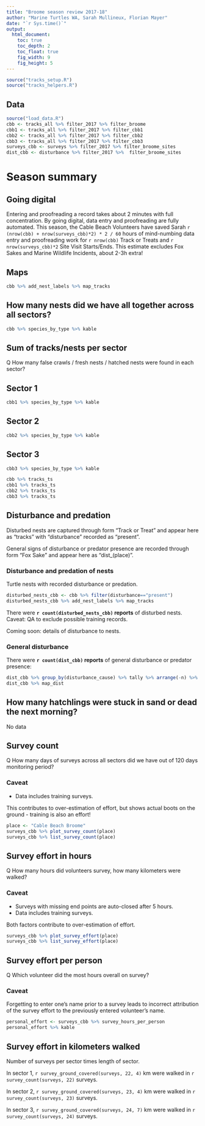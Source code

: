 ```yaml
---
title: "Broome season review 2017-18"
author: "Marine Turtles WA, Sarah Mullineux, Florian Mayer"
date: "`r Sys.time()`"
output:
  html_document:
    toc: true
    toc_depth: 2
    toc_float: true
    fig_width: 9
    fig_height: 5
---
```


```r
source("tracks_setup.R")
source("tracks_helpers.R")
```

## Data

```r
source("load_data.R")
cbb <- tracks_all %>% filter_2017 %>% filter_broome
cbb1 <- tracks_all %>% filter_2017 %>% filter_cbb1
cbb2 <- tracks_all %>% filter_2017 %>% filter_cbb2
cbb3 <- tracks_all %>% filter_2017 %>% filter_cbb3
surveys_cbb <- surveys %>% filter_2017 %>% filter_broome_sites
dist_cbb <- disturbance %>% filter_2017 %>%  filter_broome_sites
```

# Season summary

## Going digital
Entering and proofreading a record takes about 2 minutes with full concentration.
By going digital, data entry and proofreading are fully automated.
This season, the Cable Beach Volunteers have saved Sarah 
`r (nrow(cbb) + nrow(surveys_cbb)*2) * 2 / 60` hours of mind-numbing data entry
and proofreading work for `r nrow(cbb)` Track or Treats and 
`r nrow(surveys_cbb)*2` Site Visit Starts/Ends. 
This estimate excludes Fox Sakes and Marine Wildlife Incidents, about 2-3h extra!

## Maps
```r
cbb %>% add_nest_labels %>% map_tracks
```

## How many nests did we have all together across all sectors?
```r
cbb %>% species_by_type %>% kable
```

## Sum of tracks/nests per sector
Q How many false crawls / fresh nests / hatched nests were found in each sector?

## Sector 1
```r
cbb1 %>% species_by_type %>% kable
```

## Sector 2
```r
cbb2 %>% species_by_type %>% kable
```

## Sector 3
```r
cbb3 %>% species_by_type %>% kable
```

```r
cbb %>% tracks_ts
cbb1 %>% tracks_ts
cbb2 %>% tracks_ts
cbb3 %>% tracks_ts
```

## Disturbance and predation
Disturbed nests are captured through form "Track or Treat" and appear here
as "tracks" with "disturbance" recorded as "present".

General signs of disturbance or predator presence are recorded through form 
"Fox Sake" and appear here as "dist_(place)".

### Disturbance and predation of nests
Turtle nests with recorded disturbance or predation.

```r
disturbed_nests_cbb <- cbb %>% filter(disturbance=="present")
disturbed_nests_cbb %>% add_nest_labels %>% map_tracks
```

There were **`r count(disturbed_nests_cbb)` reports** of disturbed nests. Caveat: QA to exclude possible training records.

Coming soon: details of disturbance to nests.

### General disturbance
There were **`r count(dist_cbb)` reports** of general disturbance or predator presence:

```r
dist_cbb %>% group_by(disturbance_cause) %>% tally %>% arrange(-n) %>% kable
dist_cbb %>% map_dist
```

## How many hatchlings were stuck in sand or dead the next morning?
No data

## Survey count
Q How many days of surveys across all sectors did we have out of 120 days monitoring period?

### Caveat
* Data includes training surveys.

This contributes to over-estimation of effort, but shows actual boots on the 
ground - training is also an effort!

```r
place <- "Cable Beach Broome"
surveys_cbb %>% plot_survey_count(place)
surveys_cbb %>% list_survey_count(place)
```

## Survey effort in hours
Q How many hours did volunteers survey, how many kilometers were walked?

### Caveat
* Surveys with missing end points are auto-closed after 5 hours. 
* Data includes training surveys.

Both factors contribute to over-estimation of effort.

```r
surveys_cbb %>% plot_survey_effort(place)
surveys_cbb %>% list_survey_effort(place)
```

## Survey effort per person
Q Which volunteer did the most hours overall on survey?

### Caveat
Forgetting to enter one's name prior to a survey leads to incorrect attribution
of the survey effort to the previously entered volunteer's name.

```r
personal_effort <- surveys_cbb %>% survey_hours_per_person
personal_effort %>% kable
```

## Survey effort in kilometers walked
Number of surveys per sector times length of sector.

In sector 1, `r survey_ground_covered(surveys, 22, 4)` km were walked 
in `r survey_count(surveys, 22)` surveys.

In sector 2, `r survey_ground_covered(surveys, 23, 4)` km were walked 
in `r survey_count(surveys, 23)` surveys.

In sector 3, `r survey_ground_covered(surveys, 24, 7)` km were walked 
in `r survey_count(surveys, 24)` surveys.
